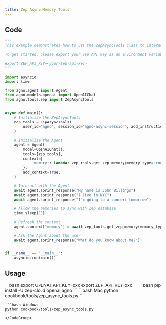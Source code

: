 ```yaml
---
title: Zep Async Memory Tools
---
```


## Code

```python cookbook/tools/zep_async_tools.py
"""
This example demonstrates how to use the ZepAsyncTools class to interact with memories stored in Zep.

To get started, please export your Zep API key as an environment variable. You can get your Zep API key from https://app.getzep.com/

export ZEP_API_KEY=<your-zep-api-key>
"""

import asyncio
import time

from agno.agent import Agent
from agno.models.openai import OpenAIChat
from agno.tools.zep import ZepAsyncTools


async def main():
    # Initialize the ZepAsyncTools
    zep_tools = ZepAsyncTools(
        user_id="agno", session_id="agno-async-session", add_instructions=True
    )

    # Initialize the Agent
    agent = Agent(
        model=OpenAIChat(),
        tools=[zep_tools],
        context={
            "memory": lambda: zep_tools.get_zep_memory(memory_type="context"),
        },
        add_context=True,
    )

    # Interact with the Agent
    await agent.aprint_response("My name is John Billings")
    await agent.aprint_response("I live in NYC")
    await agent.aprint_response("I'm going to a concert tomorrow")

    # Allow the memories to sync with Zep database
    time.sleep(10)

    # Refresh the context
    agent.context["memory"] = await zep_tools.get_zep_memory(memory_type="context")

    # Ask the Agent about the user
    await agent.aprint_response("What do you know about me?")


if __name__ == "__main__":
    asyncio.run(main())
```

## Usage

<Steps>
  <Snippet file="create-venv-step.mdx" />

  <Step title="Set your API keys">
    ```bash
    export OPENAI_API_KEY=xxx
    export ZEP_API_KEY=xxx
    ```
  </Step>

  <Step title="Install libraries">
    ```bash
    pip install -U zep-cloud openai agno
    ```
  </Step>

  <Step title="Run Agent">
    <CodeGroup>
    ```bash Mac
    python cookbook/tools/zep_async_tools.py
    ```

    ```bash Windows
    python cookbook/tools/zep_async_tools.py
    ```
    </CodeGroup>
  </Step>
</Steps>
